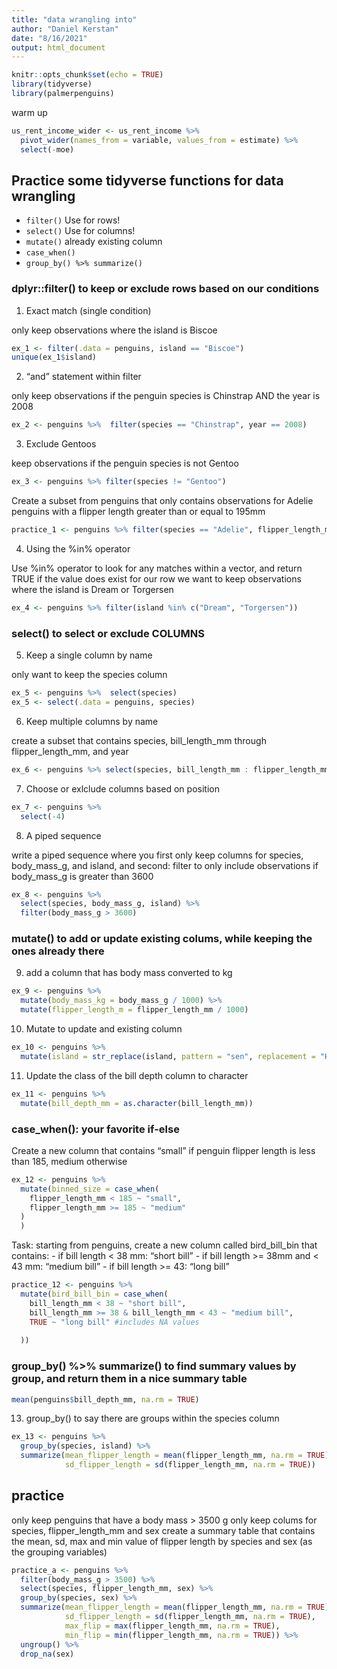 ```yaml
---
title: "data wrangling into"
author: "Daniel Kerstan"
date: "8/16/2021"
output: html_document
---
```


```r
knitr::opts_chunk$set(echo = TRUE)
library(tidyverse)
library(palmerpenguins)
```

warm up
```r
us_rent_income_wider <- us_rent_income %>%  
  pivot_wider(names_from = variable, values_from = estimate) %>% 
  select(-moe)
```

## Practice some tidyverse functions for data wrangling

- `filter()`   Use for rows!
- `select()`   Use for columns!
- `mutate()`    already existing column
- `case_when()`
- `group_by() %>% summarize()`

### dplyr::filter() to keep or exclude rows based on our conditions

1. Exact match (single condition)

only keep observations where the island is Biscoe
```r
ex_1 <- filter(.data = penguins, island == "Biscoe")
unique(ex_1$island)
```
2. "and" statement within filter

only keep observations if the penguin species is Chinstrap AND the year is 2008
```r
ex_2 <- penguins %>%  filter(species == "Chinstrap", year == 2008)
```

3. Exclude Gentoos

keep observations if the penguin species is not Gentoo
```r
ex_3 <- penguins %>% filter(species != "Gentoo")
```

Create a subset from penguins that only contains observations for Adelie penguins with a flipper length greater than or equal to 195mm

```r
practice_1 <- penguins %>% filter(species == "Adelie", flipper_length_mm >= 185)
```

4. Using the %in% operator

Use %in% operator to look for any matches within a vector, and return TRUE if the value does exist for our row
we want to keep observations where the island is Dream or Torgersen
```r
ex_4 <- penguins %>% filter(island %in% c("Dream", "Torgersen"))
```

### select() to select or exclude COLUMNS

5. Keep a single column by name

only want to keep the species column
```r
ex_5 <- penguins %>%  select(species)
ex_5 <- select(.data = penguins, species)
```

6. Keep multiple columns by name

create a subset that contains species, bill_length_mm through flipper_length_mm, and year
```r
ex_6 <- penguins %>% select(species, bill_length_mm : flipper_length_mm, year)
```

7. Choose or exlclude columns based on position
```r
ex_7 <- penguins %>% 
  select(-4)
```

8. A piped sequence 

write a piped sequence where you first only keep columns for species, body_mass_g, and island, and second: filter to only include observations if body_mass_g is greater than 3600

```r
ex_8 <- penguins %>% 
  select(species, body_mass_g, island) %>% 
  filter(body_mass_g > 3600)
```

### mutate() to add or update existing colums, while keeping the ones already there

9. add a column that has body mass converted to kg

```r
ex_9 <- penguins %>% 
  mutate(body_mass_kg = body_mass_g / 1000) %>% 
  mutate(flipper_length_m = flipper_length_mm / 1000)
```

10. Mutate to update and existing column

```r
ex_10 <- penguins %>% 
  mutate(island = str_replace(island, pattern = "sen", replacement = "HOORAY!"))
```

11. Update the class of the bill depth column to character

```r
ex_11 <- penguins %>%
  mutate(bill_depth_mm = as.character(bill_length_mm))
```

### case_when(): your favorite if-else
Create a new column that contains "small" if penguin flipper length is less than 185, medium otherwise
```r
ex_12 <- penguins %>% 
  mutate(binned_size = case_when(
    flipper_length_mm < 185 ~ "small", 
    flipper_length_mm >= 185 ~ "medium"
  )
  )
```

Task: starting from penguins, create a new column called bird_bill_bin that contains:
- if bill length < 38 mm: "short bill"
- if bill length >= 38mm and < 43 mm: "medium bill" 
- if bill length >= 43: "long bill"

```r
practice_12 <- penguins %>% 
  mutate(bird_bill_bin = case_when(
    bill_length_mm < 38 ~ "short bill",
    bill_length_mm >= 38 & bill_length_mm < 43 ~ "medium bill",
    TRUE ~ "long bill" #includes NA values
    
  ))
```

### group_by() %>% summarize() to find summary values by group, and return them in a nice summary table

```r
mean(penguins$bill_depth_mm, na.rm = TRUE)

```
13. group_by() to say there are groups within the species column

```r
ex_13 <- penguins %>% 
  group_by(species, island) %>% 
  summarize(mean_flipper_length = mean(flipper_length_mm, na.rm = TRUE),
            sd_flipper_length = sd(flipper_length_mm, na.rm = TRUE))
```

## practice

only keep penguins that have a body mass > 3500 g
only keep colums for species, flipper_length_mm and sex
create a summary table that contains the mean, sd, max and min value of flipper length by species and sex (as the grouping variables)

```r
practice_a <- penguins %>% 
  filter(body_mass_g > 3500) %>% 
  select(species, flipper_length_mm, sex) %>% 
  group_by(species, sex) %>% 
  summarize(mean_flipper_length = mean(flipper_length_mm, na.rm = TRUE),
            sd_flipper_length = sd(flipper_length_mm, na.rm = TRUE),
            max_flip = max(flipper_length_mm, na.rm = TRUE),
            min_flip = min(flipper_length_mm, na.rm = TRUE)) %>% 
  ungroup() %>% 
  drop_na(sex)
```

